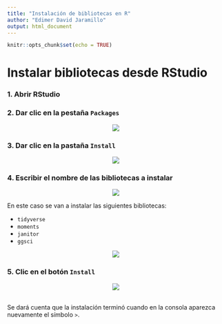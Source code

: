 ---
title: "Instalación de bibliotecas en R"
author: "Edimer David Jaramillo"
output: html_document
---

```{r setup, include=FALSE}
knitr::opts_chunk$set(echo = TRUE)
```

# Instalar bibliotecas desde RStudio

### 1. Abrir RStudio

### 2. Dar clic en la pestaña **`Packages`**

<center>
<img src = "img/guide01.PNG" />
</center>

### 3. Dar clic en la pastaña **`Install`**

<center>
<img src = "img/guide02.PNG" />
</center>

### 4. Escribir el nombre de las bibliotecas a instalar

<center>
<img src = "img/guide03.PNG" />
</center>

En este caso se van a instalar las siguientes bibliotecas:

- `tidyverse`
- `moments`
- `janitor`
- `ggsci`

<center>
<img src = "img/guide04.PNG" />
</center>

### 5. Clic en el botón **`Install`**

<center>
<img src = "img/guide05.PNG" />
</center>
<br>
Se dará cuenta que la instalación terminó cuando en la consola aparezca nuevamente el símbolo `>`.